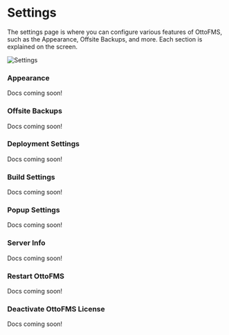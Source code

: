 
# Settings

The settings page is where you can configure various features of OttoFMS, such as the Appearance, Offsite Backups, and more. Each section is explained on the screen.

![Settings](/img/ottofms/console/settings-page.png)

### Appearance

Docs coming soon!

### Offsite Backups

Docs coming soon!

### Deployment Settings

Docs coming soon!

### Build Settings

Docs coming soon!

### Popup Settings

Docs coming soon!

### Server Info

Docs coming soon!

### Restart OttoFMS

Docs coming soon!

### Deactivate OttoFMS License

Docs coming soon!
